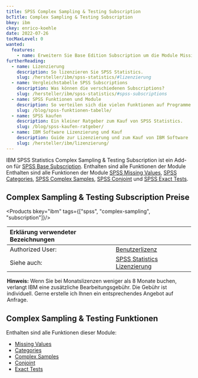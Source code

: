 ```yaml
---
title: SPSS Complex Sampling & Testing Subscription
bcTitle: Complex Sampling & Testing Subscription
bkey: ibm
ckey: enrico-koehle
date: 2022-07-26
tocMaxLevel: 0
wanted:
  features:
    - name: Erweitern Sie Base Edition Subscription um die Module Missing Values, Categories, Complex Samples, Conjoint und Extra Tests
furtherReading:
  - name: Lizenzierung
    description: So lizenzieren Sie SPSS Statistics.
    slug: /hersteller/ibm/spss-statistics/#lizenzierung
  - name: Vergleichstabelle SPSS Subscriptions
    description: Was können die verschiedenen Subscriptions?
    slug: /hersteller/ibm/spss-statistics/#spss-subscriptions
  - name: SPSS Funktionen und Module
    description: So verteilen sich die vielen Funktionen auf Programme und Module.
    slug: /blog/spss-funktionen-tabelle/
  - name: SPSS kaufen
    description: Ein kleiner Ratgeber zum Kauf von SPSS Statistics.
    slug: /blog/spss-kaufen-ratgeber/
  - name: IBM Software Lizenzierung und Kauf
    description: Guide zur Lizenzierung und zum Kauf von IBM Software
    slug: /hersteller/ibm/lizenzierung/
---
```


<Intro>



IBM SPSS Statistics Complex Sampling & Testing Subscription ist ein Add-on für [SPSS Base Subscription](/hersteller/ibm/spss-statistics/base-subscription/). Enthalten sind alle Funktionen der Module Enthalten sind alle Funktionen der Module [SPSS Missing Values](/hersteller/ibm/spss-statistics/missing-values/), [SPSS Categories](/hersteller/ibm/spss-statistics/categories/), [SPSS Complex Samples](/hersteller/ibm/spss-statistics/complex-samples/), [SPSS Conjoint](/hersteller/ibm/spss-statistics/conjoint/) und [SPSS Exact Tests](/hersteller/ibm/spss-statistics/exact-tests/).

</Intro>

<TOC />

## Complex Sampling & Testing Subscription Preise

<Products bkey="ibm" tags={["spss", "complex-sampling", "subscription"]}/>

<Legend>

|Erklärung verwendeter Bezeichnungen||
|:---|:---|
|Authorized User:|[Benutzerlizenz](/hersteller/ibm/spss-statistics/#authorized-user)|
|Siehe auch:|[SPSS Statistics Lizenzierung](/hersteller/ibm/spss-statistics/#lizenzierung)|

**Hinweis:** Wenn Sie bei Monatslizenzen weniger als 8 Monate buchen, verlangt IBM eine zusätzliche Bearbeitungsgebühr. Die Gebühr ist individuell. Gerne erstelle ich Ihnen ein entsprechendes Angebot auf Anfrage.

</Legend>

## Complex Sampling & Testing Funktionen

Enthalten sind alle Funktionen dieser Module:

<ArrowList>

- [Missing Values](/hersteller/ibm/spss-statistics/missing-values/)
- [Categories](/hersteller/ibm/spss-statistics/categories/)
- [Complex Samples](/hersteller/ibm/spss-statistics/complex-samples/)
- [Conjoint](/hersteller/ibm/spss-statistics/conjoint/)
- [Exact Tests](/hersteller/ibm/spss-statistics/exact-tests/)

</ArrowList>
